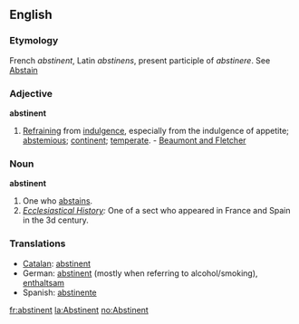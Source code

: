 ==English==

===Etymology===
French ''abstinent'', Latin ''abstinens'', present participle of ''abstinere''. See [[Abstain]]
===Adjective===
'''abstinent'''

#[[Refraining]] from [[indulgence]], especially from the indulgence of appetite; [[abstemious]]; [[continent]]; [[temperate]]. - [[Beaumont and Fletcher]]
===Noun===
'''abstinent'''

#One who [[abstains]].
#''[[Ecclesiastical History]]:'' One of a sect who appeared in France and Spain in the 3d century.
===Translations===
*[[Catalan]]: [[abstinent]]
*German: [[abstinent]] (mostly when referring to alcohol/smoking), [[enthaltsam]]
*Spanish: [[abstinente]]

[[fr:abstinent]]
[[la:Abstinent]]
[[no:Abstinent]]